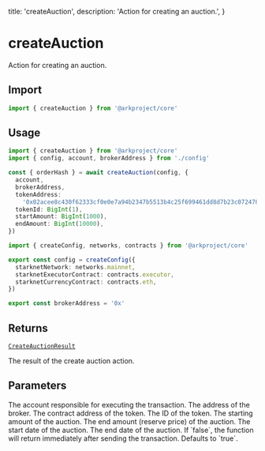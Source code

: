   title: 'createAuction',
  description: 'Action for creating an auction.',
}

# createAuction

Action for creating an auction.

## Import

```typescript
import { createAuction } from '@arkproject/core'
```

## Usage

<CodeGroup>

```ts {{ title: "example.ts" }}
import { createAuction } from '@arkproject/core'
import { config, account, brokerAddress } from './config'

const { orderHash } = await createAuction(config, {
  account,
  brokerAddress,
  tokenAddress:
    '0x02acee8c430f62333cf0e0e7a94b2347b5513b4c25f699461dd8d7b23c072478',
  tokenId: BigInt(1),
  startAmount: BigInt(1000),
  endAmount: BigInt(10000),
})
```

```ts {{ title: 'config.ts' }}
import { createConfig, networks, contracts } from '@arkproject/core'

export const config = createConfig({
  starknetNetwork: networks.mainnet,
  starknetExecutorContract: contracts.executor,
  starknetCurrencyContract: contracts.eth,
})

export const brokerAddress = '0x'
```

</CodeGroup>

## Returns

[`CreateAuctionResult`](https://github.com/ArkProjectNFTs/ark-project/core/src/actions/order/createAuction.ts)

The result of the create auction action.

## Parameters

<Properties>
  <Property name="account" type="AccountInterface">
    The account responsible for executing the transaction.
  </Property>
  <Property name="brokerAddress" type="string">
    The address of the broker.
  </Property>
  <Property name="tokenAddress" type="string">
    The contract address of the token.
  </Property>
  <Property name="tokenId" type="bigint">
    The ID of the token.
  </Property>
  <Property name="startAmount" type="bigint">
    The starting amount of the auction.
  </Property>
  <Property name="endAmount (optional)" type="bigint">
    The end amount (reserve price) of the auction.
  </Property>
  <Property name="startDate (optional)" type="number">
    The start date of the auction.
  </Property>
  <Property name="endDate (optional)" type="number">
    The end date of the auction.
  </Property>
  <Property name="waitForTransaction (optional)" type="boolean">
    If `false`, the function will return immediately after sending the
    transaction. Defaults to `true`.
  </Property>
</Properties>

